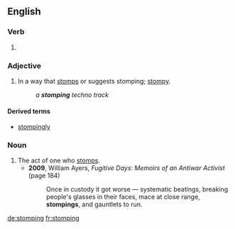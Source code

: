 ==English==

===Verb===
{{head|en}}

# {{present participle of|stomp|lang=en}}

===Adjective===
{{en-adj}}

# In a way that [[stomp]]s or suggests stomping; [[stompy]].
#: ''a '''stomping''' techno track''

====Derived terms====
* [[stompingly]]

===Noun===
{{en-noun}}

# The act of one who [[stomp]]s.
#* '''2009''', William Ayers, ''Fugitive Days: Memoirs of an Antiwar Activist'' (page 184)
#*: Once in custody it got worse — systematic beatings, breaking people's glasses in their faces, mace at close range, '''stompings''', and gauntlets to run.

[[de:stomping]]
[[fr:stomping]]